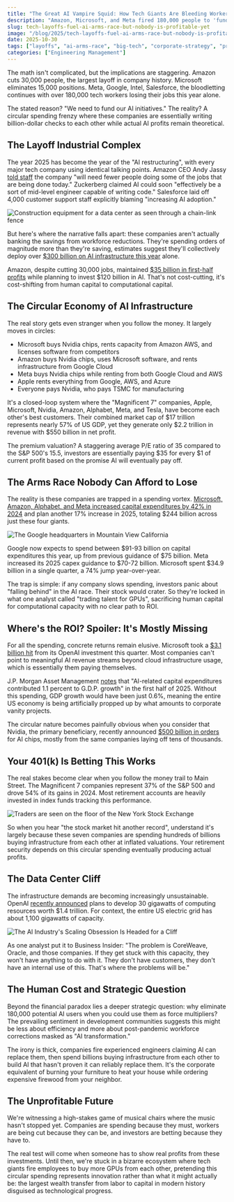 ```yaml
---
title: "The Great AI Vampire Squid: How Tech Giants Are Bleeding Workers To Feed Their Unprofitable Habit"
description: "Amazon, Microsoft, and Meta fired 180,000 people to 'fund AI' but are now spending $300B+ buying each other's infrastructure in a circular economy with no profits in sight."
slug: tech-layoffs-fuel-ai-arms-race-but-nobody-is-profitable-yet
image: "/blog/2025/tech-layoffs-fuel-ai-arms-race-but-nobody-is-profitable-yet.webp"
date: 2025-10-30
tags: ["layoffs", "ai-arms-race", "big-tech", "corporate-strategy", "profitability"]
categories: ["Engineering Management"]
---
```


The math isn't complicated, but the implications are staggering. Amazon cuts 30,000 people, the largest layoff in company history. Microsoft eliminates 15,000 positions. Meta, Google, Intel, Salesforce, the bloodletting continues with over 180,000 tech workers losing their jobs this year alone. 

The stated reason? "We need to fund our AI initiatives." The reality? A circular spending frenzy where these companies are essentially writing billion-dollar checks to each other while actual AI profits remain theoretical.

## The Layoff Industrial Complex

The year 2025 has become the year of the "AI restructuring", with every major tech company using identical talking points. Amazon CEO Andy Jassy [told staff](https://www.cnbc.com/2025/10/27/amazon-targets-as-many-as-30000-corporate-job-cuts.html) the company "will need fewer people doing some of the jobs that are being done today." Zuckerberg claimed AI could soon "effectively be a sort of mid-level engineer capable of writing code." Salesforce laid off 4,000 customer support staff explicitly blaming "increasing AI adoption."

![Construction equipment for a data center as seen through a chain-link fence](/blog/2025/tech-layoffs-fuel-ai-arms-race-but-nobody-is-profitable-yet_construction-equipment-for-a-data-center-as-seen-through-a-chain-link-fence.jpg)

But here's where the narrative falls apart: these companies aren't actually banking the savings from workforce reductions. They're spending orders of magnitude more than they're saving, estimates suggest they'll collectively deploy over [$300 billion on AI infrastructure this year](https://www.businessinsider.com/big-tech-capex-spending-ai-earnings-2025-10) alone.

Amazon, despite cutting 30,000 jobs, maintained [$35 billion in first-half profits](https://startupnews.fyi/2025/10/29/amazon-layoffs-2025-thousands-of-employees-cut-as-company-bets-big-on-ai-efficiency/) while planning to invest $120 billion in AI. That's not cost-cutting, it's cost-shifting from human capital to computational capital.

## The Circular Economy of AI Infrastructure

The real story gets even stranger when you follow the money. It largely moves in circles:

- Microsoft buys Nvidia chips, rents capacity from Amazon AWS, and licenses software from competitors
- Amazon buys Nvidia chips, uses Microsoft software, and rents infrastructure from Google Cloud  
- Meta buys Nvidia chips while renting from both Google Cloud and AWS
- Apple rents everything from Google, AWS, and Azure
- Everyone pays Nvidia, who pays TSMC for manufacturing

It's a closed-loop system where the "Magnificent 7" companies, Apple, Microsoft, Nvidia, Amazon, Alphabet, Meta, and Tesla, have become each other's best customers. Their combined market cap of $17 trillion represents nearly 57% of US GDP, yet they generate only $2.2 trillion in revenue with $550 billion in net profit.

The premium valuation? A staggering average P/E ratio of 35 compared to the S&P 500's 15.5, investors are essentially paying $35 for every $1 of current profit based on the promise AI will eventually pay off.

## The Arms Race Nobody Can Afford to Lose

The reality is these companies are trapped in a spending vortex. [Microsoft, Amazon, Alphabet, and Meta increased capital expenditures by 42% in 2024](https://www.businessinsider.com/big-tech-capex-spending-ai-earnings-2025-10) and plan another 17% increase in 2025, totaling $244 billion across just these four giants.

![The Google headquarters in Mountain View California](/blog/2025/tech-layoffs-fuel-ai-arms-race-but-nobody-is-profitable-yet_the-google-headquarters-in-mountain-view-california.jpg)

Google now expects to spend between $91-93 billion on capital expenditures this year, up from previous guidance of $75 billion. Meta increased its 2025 capex guidance to $70-72 billion. Microsoft spent $34.9 billion in a single quarter, a 74% jump year-over-year.

The trap is simple: if any company slows spending, investors panic about "falling behind" in the AI race. Their stock would crater. So they're locked in what one analyst called "trading talent for GPUs", sacrificing human capital for computational capacity with no clear path to ROI.

## Where's the ROI? Spoiler: It's Mostly Missing

For all the spending, concrete returns remain elusive. Microsoft took a [$3.1 billion hit](https://www.wired.com/story/microsoft-google-meta-2025-earnings/) from its OpenAI investment this quarter. Most companies can't point to meaningful AI revenue streams beyond cloud infrastructure usage, which is essentially them paying themselves.

J.P. Morgan Asset Management [notes](https://www.nytimes.com/2025/10/29/business/dealbook/tech-ai-spending-spree.html) that "AI-related capital expenditures contributed 1.1 percent to G.D.P. growth" in the first half of 2025. Without this spending, GDP growth would have been just 0.6%, meaning the entire US economy is being artificially propped up by what amounts to corporate vanity projects.

The circular nature becomes painfully obvious when you consider that Nvidia, the primary beneficiary, recently announced [$500 billion in orders](https://www.businessinsider.com/big-tech-capex-spending-ai-earnings-2025-10) for AI chips, mostly from the same companies laying off tens of thousands.

## Your 401(k) Is Betting This Works

The real stakes become clear when you follow the money trail to Main Street. The Magnificent 7 companies represent 37% of the S&P 500 and drove 54% of its gains in 2024. Most retirement accounts are heavily invested in index funds tracking this performance.

![Traders are seen on the floor of the New York Stock Exchange](/blog/2025/tech-layoffs-fuel-ai-arms-race-but-nobody-is-profitable-yet_traders-are-seen-on-the-floor-of-the-new-york-stock-exchange.jpg)

So when you hear "the stock market hit another record", understand it's largely because these seven companies are spending hundreds of billions buying infrastructure from each other at inflated valuations. Your retirement security depends on this circular spending eventually producing actual profits.

## The Data Center Cliff

The infrastructure demands are becoming increasingly unsustainable. OpenAI [recently announced](https://www.wired.com/story/microsoft-google-meta-2025-earnings/) plans to develop 30 gigawatts of computing resources worth $1.4 trillion. For context, the entire US electric grid has about 1,100 gigawatts of capacity. 

![The AI Industry's Scaling Obsession Is Headed for a Cliff](/blog/2025/tech-layoffs-fuel-ai-arms-race-but-nobody-is-profitable-yet_the-ai-industrys-scaling-obsession-is-headed-for-a-cliff.jpg)

As one analyst put it to Business Insider: "The problem is CoreWeave, Oracle, and those companies. If they get stuck with this capacity, they won't have anything to do with it. They don't have customers, they don't have an internal use of this. That's where the problems will be."

## The Human Cost and Strategic Question

Beyond the financial paradox lies a deeper strategic question: why eliminate 180,000 potential AI users when you could use them as force multipliers? The prevailing sentiment in development communities suggests this might be less about efficiency and more about post-pandemic workforce corrections masked as "AI transformation."

The irony is thick, companies fire experienced engineers claiming AI can replace them, then spend billions buying infrastructure from each other to build AI that hasn't proven it can reliably replace them. It's the corporate equivalent of burning your furniture to heat your house while ordering expensive firewood from your neighbor.

## The Unprofitable Future

We're witnessing a high-stakes game of musical chairs where the music hasn't stopped yet. Companies are spending because they must, workers are being cut because they can be, and investors are betting because they have to.

The real test will come when someone has to show real profits from these investments. Until then, we're stuck in a bizarre ecosystem where tech giants fire employees to buy more GPUs from each other, pretending this circular spending represents innovation rather than what it might actually be: the largest wealth transfer from labor to capital in modern history disguised as technological progress.